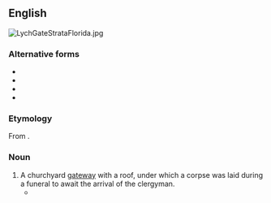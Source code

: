 {{also|lychgate}}
==English==
[[File:LychGateStrataFlorida.jpg|thumb|upright]]
{{wikipedia|Lychgate}}

===Alternative forms===
* {{l|en|lichgate}}
* {{l|en|lich-gate}}
* {{l|en|lychgate}}
* {{l|en|lyke-gate}}

===Etymology===
From {{compound|en|lich|gate|t1=corpse}}.

===Noun===
{{en-noun}}

# A churchyard [[gateway]] with a roof, under which a corpse was laid during a funeral to await the arrival of the clergyman.
#* {{quote-book
|lang=en
|year=1851
|year_published='''2004'''
|edition=HTML
|editor=
|author=Elizabeth Cleghorn Gaskell
|title=The Moorland Cottage
|chapter=
|url=http://www.gutenberg.org/files/11371/11371-h/11371-h.htm
|genre=
|publisher=Project Gutenburg
|isbn=
|page=
|passage=If you take the turn to the left, after you pass the '''lyke-gate''' at Combehurst Church, …
}}